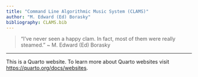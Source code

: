 ```yaml
---
title: "Command Line Algorithmic Music System (CLAMS)"
author: "M. Edward (Ed) Borasky"
bibliography: CLAMS.bib
---
```


> "I've never seen a happy clam. In fact, most of them
were really steamed." \~ M. Edward (Ed) Borasky

* * * * *

This is a Quarto website. To learn more about Quarto
websites visit <https://quarto.org/docs/websites>.
